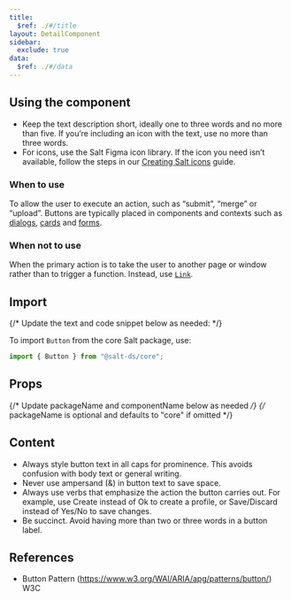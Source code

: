 ```yaml
---
title:
  $ref: ./#/title
layout: DetailComponent
sidebar:
  exclude: true
data:
  $ref: ./#/data
---
```


## Using the component

- Keep the text description short, ideally one to three words and no more than five. If you’re including an icon with the text, use no more than three words.
- For icons, use the Salt Figma icon library. If the icon you need isn’t available, follow the steps in our [Creating Salt icons](<https://www.figma.com/file/ibGX0b0CxUcZU3pn6OrqX7/Salt%3A-Icons-(Community)?type=design&node-id=490-74&mode=design>) guide.

### When to use

To allow the user to execute an action, such as “submit”, “merge” or “upload”. Buttons are typically placed in components and contexts such as [dialogs](../dialog), [cards](../card) and [forms](/salt/patterns/forms).

### When not to use

When the primary action is to take the user to another page or window rather than to trigger a function. Instead, use [`Link`](../link).

## Import

{/* Update the text and code snippet below as needed: */}

To import `Button` from the core Salt package, use:

```js
import { Button } from "@salt-ds/core";
```

## Props

{/* Update packageName and componentName below as needed */}
{/* packageName is optional and defaults to "core" if omitted */}

<PropsTable packageName="core" componentName="Button" />

## Content

- Always style button text in all caps for prominence. This avoids confusion with body text or general writing.
- Never use ampersand (&) in button text to save space.
- Always use verbs that emphasize the action the button carries out. For example, use Create instead of Ok to create a profile, or Save/Discard instead of Yes/No to save changes.
- Be succinct. Avoid having more than two or three words in a button label. 

## References

- Button Pattern (https://www.w3.org/WAI/ARIA/apg/patterns/button/) W3C
